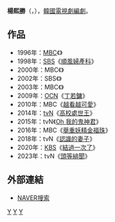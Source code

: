 {{藝人
| 姓名     = 楊熙勝
| 類型     = 編劇
| 圖片     = 
| 圖片尺寸 = 
| 圖片簡介 = 
| 原名     = 
| 外文名   = 양희승
| 外文     = ko
| 羅馬拼音 = 
| 英文名   = 
| 綽號     = 
| 其他藝名 = 
| 國籍     = {{ROK}}
| 民族     = 
| 籍貫     = 
| 出生日期 = {{birth_date_and_age|1970|4|14}}
| 出生地點 = {{KOR}}[[慶尚北道|慶尚北道]][[大邱廣域市|大邱市]]
| 職業     = [[編劇|編劇]]
| 語言     = [[韓語|韓語]]
| 教育程度 = 
| 出身地   = 
| 出道作   = 
| 出道日期 = 1994年
| 代表作   = 
| 活躍年代 = 
| 經紀公司 = 
}}

'''楊熙勝'''（{{lang-ko|'''양희승'''}}，{{bd|1970年|4月14日}}），[[韓國|韓國]][[電視劇|電視劇]][[編劇|編劇]]。

== 作品 ==
*1996年：[[文化廣播_(韓國)|MBC]]《{{link-ko|三個男子三個女子|남자 셋 여자 셋}}》
*1998年：[[SBS_(韓國)|SBS]]《[[順風婦產科|順風婦產科]]》
*2000年：MBC《{{link-ko|New Non-Stop|뉴 논스톱}}》
*2002年：SBS《{{link-ko|認真生活|똑바로 살아라}}》
*2003年：MBC《{{link-ko|Non-Stop 4|논스톱 4}}》
*2009年：[[OCN|OCN]]《[[丁若鏞_(電視劇)|丁若鏞]]》
*2010年：MBC《[[越看越可愛|越看越可愛]]》
*2014年：[[tvN|tvN]]《[[高校處世王|高校處世王]]》
*2015年：tvN《[[Oh_我的鬼神君|Oh 我的鬼神君]]》
*2016年：MBC《[[舉重妖精金福珠|舉重妖精金福珠]]》
*2018年：tvN《[[認識的妻子|認識的妻子]]》
*2020年：[[KBS|KBS]]《[[結過一次了|結過一次了]]》
*2023年：tvN《[[頭等緋聞|頭等緋聞]]》

== 外部連結 ==
*[http://people.search.naver.com/search.naver?where=nexearch&query=%EC%96%91%ED%9D%AC%EC%8A%B9&sm=tab_etc&ie=utf8&key=PeopleService&os=175420 NAVER搜索] {{Wayback|url=http://people.search.naver.com/search.naver?where=nexearch&query=%EC%96%91%ED%9D%AC%EC%8A%B9&sm=tab_etc&ie=utf8&key=PeopleService&os=175420 |date=20160304121125 }}{{ko}}
{{綠蛇傳媒}}
[[Category:韓國編劇|Y]]
[[Category:韓國女性作家|Y]]
[[Category:楊姓|Y]]